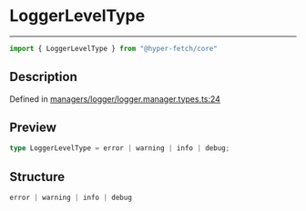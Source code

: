 

# LoggerLevelType

<div class="api-docs__separator" data-reactroot="">

---

</div><div class="api-docs__import" data-reactroot="">

```ts
import { LoggerLevelType } from "@hyper-fetch/core"
```

</div><div class="api-docs__section">

## Description

</div><div class="api-docs__description"><span class="api-docs__do-not-parse">



</span></div><p class="api-docs__definition">

Defined in [managers/logger/logger.manager.types.ts:24](https://github.com/BetterTyped/hyper-fetch/blob/c44d728f/packages/core/src/managers/logger/logger.manager.types.ts#L24)

</p><div class="api-docs__section">

## Preview

</div><div class="api-docs__preview type single">

```ts
type LoggerLevelType = error | warning | info | debug;
```

</div><div class="api-docs__section">

## Structure

</div><div class="api-docs__returns">

```ts
error | warning | info | debug
```

</div>
